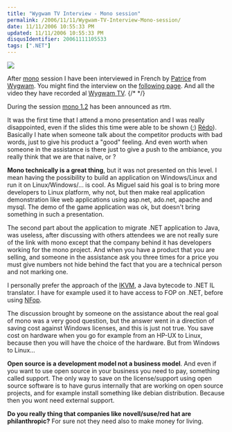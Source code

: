 ```yaml
---
title: "Wygwam TV Interview - Mono session"
permalink: /2006/11/11/Wygwam-TV-Interview-Mono-session/
date: 11/11/2006 10:55:33 PM
updated: 11/11/2006 10:55:33 PM
disqusIdentifier: 20061111105533
tags: [".NET"]
---
```

![](/images/2006/wygtv.jpg) 

After [mono](http://www.mono-project.com/Main_Page) session I have been interviewed in French by [Patrice](http://blogs.developpeur.org/patrice/default.aspx) from [Wygwam](http://www.wygwam.com/). You might find the interview on the [following page](http://www.wygwam.com/TechEd/Default.html?cat=Interviews&vid=16). And all the video they have recorded al [Wygwam TV](http://www.wygwam.com/TechEd/).
{/* <!-- more --> */}

During the session [mono 1.2](http://www.go-mono.com/archive/1.2/) has been announced as rtm.

It was the first time that I attend a mono presentation and I was really disappointed, even if the slides this time were able to be shown (;) [Rédo](http://blogs.codes-sources.com/redo/)). Basically I hate when someone talk about the competitor products with bad words, just to give his product a "good" feeling. And even worth when someone in the assistance is there just to give a push to the ambiance, you really think that we are that naive, or ?

**Mono technically is a great thing**, but it was not presented on this level. I mean having the possibility to build an application on Windows/Linux and run it on Linux/Windows/... is cool. As Miguel said his goal is to bring more developers to Linux platform, why not, but then make real application demonstration like web applications using asp.net, ado.net, apache and mysql. The demo of the game application was ok, but doesn't bring something in such a presentation.

The second part about the application to migrate .NET application to Java, was useless, after discussing with others attendees we are not really sure of the link with mono except that the company behind it has developers working for the mono project. And when you have a product that you are selling, and someone in the assistance ask you three times for a price you must give numbers not hide behind the fact that you are a technical person and not marking one.

I personally prefer the approach of the [IKVM](http://www.ikvm.net/), a Java bytecode to .NET IL translator. I have for example used it to have access to FOP on .NET, before using [NFop](http://nfop.sourceforge.net/).

The discussion brought by someone on the assistance about the real goal of mono was a very good question, but the answer went in a direction of saving cost against Windows licenses, and this is just not true. You save cost on hardware when you go for example from an HP-UX to Linux, because then you will have the choice of the hardware. But from Windows to Linux...

**Open source is a development model not a business model**. And even if you want to use open source in your business you need to pay, something called support. The only way to save on the license/support using open source software is to have gurus internally that are working on open source projects, and for example install something like debian distribution. Because then you wont need external support.

**Do you really thing that companies like novell/suse/red hat are philanthropic?** For sure not they need also to make money for living.
